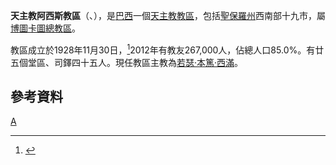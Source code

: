 {{Infobox Roman Catholic diocese
|name=阿西斯
|jurisdiction=教區
|latin = Dioecesis Assisensis
|image = 
|caption =
|location = [[巴西|巴西]]
|territory = [[聖保羅州|聖保羅州]]西南部
|population =267,000
|rite = [[罗马礼|罗马礼]]
|patron =
|province = 博圖卡圖
|established = 1928年
|cathedral = 聖心主教座堂
|co-cathedral =
|leadership = 主教
|website =
|patriarch=
|metropolitan =
|ordinary =若瑟·本篤·西滿
|coadjutor archbishop =
|coadjutor bishop =
|auxiliary =
|emeritus =
}}
'''天主教阿西斯教區'''（{{lang-la|Dioecesis Assisensis}}、{{lang-pt|Diocese de Assis}}），是[[巴西|巴西]]一個[[天主教|天主教]][[教區|教區]]，包括[[聖保羅州|聖保羅州]]西南部十九市，屬[[天主教博圖卡圖總教區|博圖卡圖總教區]]。

教區成立於1928年11月30日，<ref>{{cite journal
|journal=[[宗座公報|宗座公報]]
|publisher=梵蒂岡出版社
|date=1930年
|volume=22
|title=''Sollicitudo universalis''
|page=155
|url=http://www.vatican.va/archive/aas/documents/AAS%2022%20%5B1930%5D%20-%20ocr.pdf
|access-date=2014-01-21
|archive-date=2010-03-27
|archive-url=https://web.archive.org/web/20100327072001/http://www.vatican.va/archive/aas/documents/AAS%2022%20%5B1930%5D%20-%20ocr.pdf
|dead-url=no
}}</ref>2012年有教友267,000人，佔總人口85.0%。有廿五個堂區、司鐸四十五人。現任教區主教為[[若瑟·本篤·西滿|若瑟·本篤·西滿]]。

==參考資料==
{{reflist}}

[[Category:巴西天主教教區|A]]
